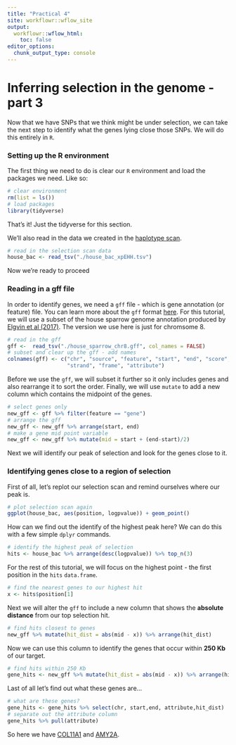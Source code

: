 ```yaml
---
title: "Practical 4"
site: workflowr::wflow_site
output:
  workflowr::wflow_html:
    toc: false
editor_options:
  chunk_output_type: console
---
```


# Inferring selection in the genome - part 3

Now that we have SNPs that we think might be under selection, we can take the next step to identify what the genes lying close those SNPs. We will do this entirely in `R`.

### Setting up the R environment

The first thing we need to do is clear our `R` environment and load the packages we need. Like so:

```r
# clear environment
rm(list = ls())
# load packages
library(tidyverse)
```
That's it! Just the tidyverse for this section.

We'll also read in the data we created in the [haplotype scan]().

```r
# read in the selection scan data
house_bac <- read_tsv("./house_bac_xpEHH.tsv")
```

Now we're ready to proceed

### Reading in a gff file

In order to identify genes, we need a `gff` file - which is gene annotation (or feature) file. You can learn more about the `gff` format [here](https://useast.ensembl.org/info/website/upload/gff.html). For this tutorial, we will use a subset of the house sparrow genome annotation produced by [Elgvin et al (2017)](https://advances.sciencemag.org/content/3/6/e1602996.full). The version we use here is just for chromsome 8.

```r
# read in the gff
gff <-  read_tsv("./house_sparrow_chr8.gff", col_names = FALSE)
# subset and clear up the gff - add names
colnames(gff) <- c("chr", "source", "feature", "start", "end", "score",
                   "strand", "frame", "attribute")
```

Before we use the `gff`, we will subset it further so it only includes genes and also rearrange it to sort the order. Finally, we will use `mutate` to add a new column which contains the midpoint of the genes.

```r
# select genes only
new_gff <- gff %>% filter(feature == "gene")
# arrange the gff
new_gff <- new_gff %>% arrange(start, end)
# make a gene mid point variable
new_gff <- new_gff %>% mutate(mid = start + (end-start)/2)
```

Next we will identify our peak of selection and look for the genes close to it.

### Identifying genes close to a region of selection

First of all, let's replot our selection scan and remind ourselves where our peak is.

```r
# plot selection scan again
ggplot(house_bac, aes(position, logpvalue)) + geom_point()
```

How can we find out the identify of the highest peak here? We can do this with a few simple `dplyr` commands.

```r
# identify the highest peak of selection
hits <- house_bac %>% arrange(desc(logpvalue)) %>% top_n(3)
```

For the rest of this tutorial, we will focus on the highest point - the first position in the `hits` `data.frame`.

```r
# find the nearest genes to our highest hit
x <- hits$position[1]
```

Next we will alter the `gff` to include a new column that shows the **absolute distance** from our top selection hit.

```r
# find hits closest to genes
new_gff %>% mutate(hit_dist = abs(mid - x)) %>% arrange(hit_dist)
```

Now we can use this column to identify the genes that occur within **250 Kb** of our target.

```r
# find hits within 250 Kb
gene_hits <- new_gff %>% mutate(hit_dist = abs(mid - x)) %>% arrange(hit_dist) %>% filter(hit_dist < 250000)
```

Last of all let's find out what these genes are...

```r
# what are these genes?
gene_hits <- gene_hits %>% select(chr, start,end, attribute,hit_dist)
# separate out the attribute column
gene_hits %>% pull(attribute)
```

So here we have [COL11A1](https://www.genecards.org/cgi-bin/carddisp.pl?gene=COL11A1) and [AMY2A](https://www.genecards.org/cgi-bin/carddisp.pl?gene=AMY2A).
